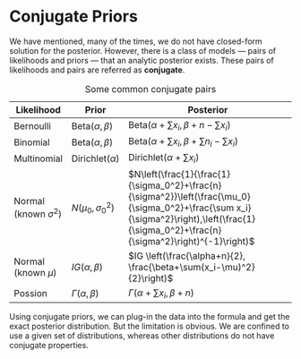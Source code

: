 # Conjugate Priors

We have mentioned, many of the times, we do not have closed-form
solution for the posterior. However, there is a class of models ---
pairs of likelihoods and priors --- that an analytic posterior exists.
These pairs of likelihoods and pairs are referred as **conjugate**.

| Likelihood                | Prior                       | Posterior                                                                                                                                                                                  |
|---------------------------|-----------------------------|--------------------------------------------------------------------------------------------------------------------------------------------------------------------------------------------|
| Bernoulli                 | $\text{Beta}(\alpha,\beta)$ | $\text{Beta}(\alpha+\sum x_i,\beta+n-\sum x_i)$                                                                                                                                            |
| Binomial                  | $\text{Beta}(\alpha,\beta)$ | $\text{Beta}(\alpha+\sum x_i,\beta+\sum n_i-\sum x_i)$                                                                                                                                     |
| Multinomial               | $\text{Dirichlet}(\alpha)$  | $\text{Dirichlet}(\alpha+\sum x_i)$                                                                                                                                                        |
| Normal (known $\sigma^2$) | $N(\mu_0, \sigma_0^2)$      | $N\left(\frac{1}{\frac{1}{\sigma_0^2}+\frac{n}{\sigma^2}}\left(\frac{\mu_0}{\sigma_0^2}+\frac{\sum x_i}{\sigma^2}\right),\left(\frac{1}{\sigma_0^2}+\frac{n}{\sigma^2}\right)^{-1}\right)$ |
| Normal (known $\mu$)      | $IG(\alpha,\beta)$          | $IG \left(\frac{\alpha+n}{2}, \frac{\beta+\sum(x_i-\mu)^2}{2}\right)$                                                                                                                      |
| Possion                   | $\Gamma(\alpha,\beta)$      | $\Gamma(\alpha+\sum x_i,\beta+n)$                                                                                                                                                          |

: Some common conjugate pairs

Using conjugate priors, we can plug-in the data into the formula and get
the exact posterior distribution. But the limitation is obvious. We are
confined to use a given set of distributions, whereas other
distributions do not have conjugate properties.
